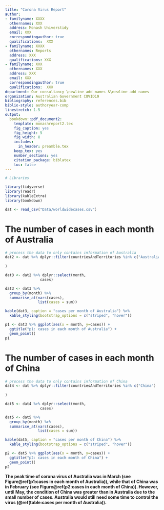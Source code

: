 ```yaml
---
title: "Corona Virus Report"
author:
- familyname: XXXX
  othernames: XXX
  address: Monash Universtidy
  email: XXX
  correspondingauthor: true
  qualifications:  XXX
- familyname: XXXX
  othernames: Reports
  address: XXX
  qualifications: XXX
- familyname: XXX
  othernames: XXX
  address: XXX
  email: XXX
  correspondingauthor: true
  qualifications:  XXX
department: Our consultancy \newline add names &\newline add names
organization: Australian Government COVID19
bibliography: references.bib
biblio-style: authoryear-comp
linestretch: 1.5
output:
  bookdown::pdf_document2:
    template: monashreport2.tex
    fig_caption: yes
    fig_height: 5
    fig_width: 8
    includes:
      in_header: preamble.tex
    keep_tex: yes
    number_sections: yes
    citation_package: biblatex
    toc: false
---
```


```r
# Libraries

library(tidyverse)
library(readr)
library(kableExtra)
library(bookdown)

```

```r
dat <- read_csv("Data/worldwidecases.csv")
```

\section*{Country Australia and China}


# The number of cases in each month of Australia
```r
# process the data to only contains information of Australia 
dat2 <- dat %>% dplyr::filter(countriesAndTerritories %in% c("Australia")
                                                          
)
```


```r
dat3 <- dat2 %>% dplyr::select(month,
                cases)

dat3 <- dat3 %>%
  group_by(month) %>%
  summarise_at(vars(cases),
               list(cases = sum))

kable(dat3, caption = "cases per month of Australia") %>%
  kable_styling(bootstrap_options = c("striped", "hover"))
```

```r
p1 <- dat3 %>% ggplot(aes(x = month, y=cases)) +
  ggtitle("p1: cases in each month of Australia") +
  geom_point()
p1
``` 
# The number of cases in each month of China
```r
# process the data to only contains information of China 
dat4 <- dat %>% dplyr::filter(countriesAndTerritories %in% c("China")
                                                          
)
```


```r
dat5 <- dat4 %>% dplyr::select(month,
                cases)

dat5 <- dat5 %>%
  group_by(month) %>%
  summarise_at(vars(cases),
               list(cases = sum))

kable(dat5, caption = "cases per month of China") %>%
  kable_styling(bootstrap_options = c("striped", "hover"))
```

```r
p2 <- dat5 %>% ggplot(aes(x = month, y=cases)) +
  ggtitle("p2: cases in each month of China") +
  geom_point()
p2
``` 

**The peak time of corona virus of Australia was in March (see Figure\@ref(p1:cases in each month of Australia)), while that of China was in February (see Figure\@ref(p2:cases in each month of China)). However, until May, the condition of China was greater than in Australia due to the small number of cases. Australia would still need some time to control the virus (\@ref(table:cases per month of Australia)).**